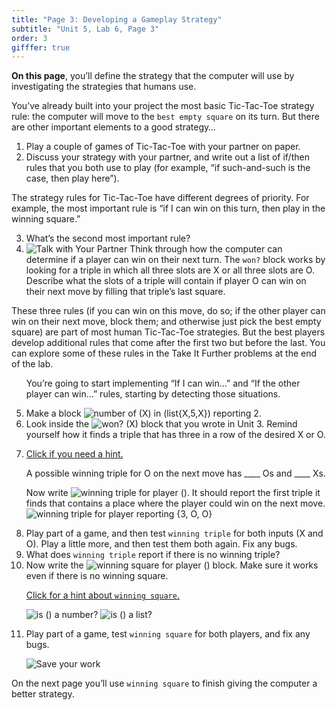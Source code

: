 ```yaml
---
title: "Page 3: Developing a Gameplay Strategy"
subtitle: "Unit 5, Lab 6, Page 3"
order: 3
gifffer: true
---
```


::: learn
<!--**In this lab**, you'll make the computer play against the human player <em>strategically</em>.-->

**On this page**, you'll define the strategy that the
computer will use by investigating the strategies that humans use.
:::

You've already built into your project the most basic Tic-Tac-Toe
strategy rule: the computer will move to the `best empty
square` on its turn. But there are other important elements to a
good strategy...

::: {#first .forYouToDo}
<ol>

<li>Play a couple of games of Tic-Tac-Toe with your partner on
paper.</li>

<li>Discuss your strategy with your partner, and write out a list of
if/then rules that you both use to play (for example, "if such-and-such
is the case, then play here").</li>

</ol>
:::

The strategy rules for Tic-Tac-Toe have different degrees of
priority. For example, the most important rule is "if I can win on this
turn, then play in the winning square."

::: forYouToDo
<ol start="3">

<li>What's the second most important rule?</li>

<li><img src="/img/icons/talk-with-your-partner.png" title="Talk with Your Partner" alt="Talk with Your Partner" class="float-end"/>
Think through how the computer can determine if a player can win on
their next turn. The `won?` block works by looking for a
triple in which all three slots are X or all three slots are O. Describe
what the slots of a triple will contain if player O can win on their
next move by filling that triple's last square.</li>

</ol>
:::

::: endnote
These three rules (if you can win on this move, do so; if the other
player can win on their next move, block them; and otherwise just pick
the best empty square) are part of most human Tic-Tac-Toe strategies.
But the best players develop additional rules that come after the first
two but before the last. You can explore some of these rules in the Take
It Further problems at the end of the lab.
:::

::: forYouToDo
<ol start="5">

You're going to start implementing "If I can win..." and "If the other
player can win..." rules, starting by detecting those situations.

<li>Make a block
<img src="/img/5-algorithms/how-many-x-in-x-5-x-reporting.png" title="number of (X) in (list{X,5,X}) reporting 2" alt="number of (X) in (list{X,5,X}) reporting 2"/>.</li>

<li>Look inside the
<img src="/img/5-algorithms/wonp-x.png" title="won? (X)" alt="won? (X)"/>
block that you wrote in Unit 3. Remind yourself how it finds a triple
that has three in a row of the desired X or O.</li>

<li>

::: sidenoteBig
<a href="#hint-what-wins" data-bs-toggle="collapse" title="Click if you need a hint.">Click
if you need a hint.</a>

::: {#hint-what-wins .collapse}
A possible winning triple for O on the next move has \_\_\_\_ Os and
\_\_\_\_ Xs.
:::
:::

Now write
<img src="/img/5-algorithms/winning-triple-for-player.png" title="winning triple for player ()" alt="winning triple for player ()"/>.
It should report the first triple it finds that contains a place where
the player could win on the next move.<br />
<img src="/img/5-algorithms/winning-triple-for-player-reporting.png" title="winning triple for player reporting {3, O, O}" alt="winning triple for player reporting {3, O, O}" class="ms-4"/>

</li>

<li>Play part of a game, and then test `winning triple` for
both inputs (X and O). Play a little more, and then test them both
again. Fix any bugs.</li>

<li>What does `winning triple` report if there is no winning
triple?</li>

<li>Now write the
<img src="/img/5-algorithms/winning-square-for-player.png" title="winning square for player ()" alt="winning square for player ()"/>
block. Make sure it works even if there is no winning square.</li>

::: endnote
<a href="#hint-winning-square" data-bs-toggle="collapse" title="Click for a hint about building winning square for player.">Click
for a hint about `winning square`.</a>

::: {#hint-winning-square .collapse}
<img src="/img/blocks/is-a-number.png" title="is () a number?" alt="is () a number?" class="ms-4"/>
<img src="/img/blocks/is-a-list.png" title="is () a list?" alt="is () a list?" class="ms-4"/>
:::
:::

<li>Play part of a game, test `winning square` for both
players, and fix any bugs.</li>

<img src="/img/icons/save-now.png" title="Save your work" alt="Save your work" class="inline"/>

</ol>
:::

On the next page you'll use `winning square` to finish
giving the computer a better strategy.
